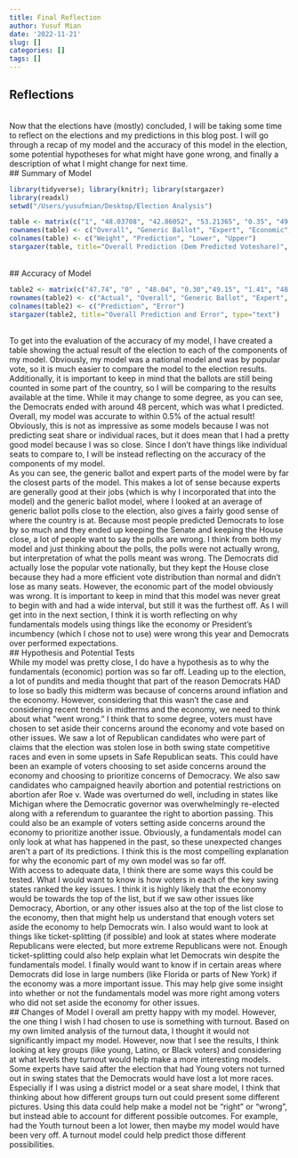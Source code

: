 ```yaml
---
title: Final Reflection
author: Yusuf Mian
date: '2022-11-21'
slug: []
categories: []
tags: []
---
```

## Reflections
<br>
Now that the elections have (mostly) concluded, I will be taking some time to reflect on the elections and my predictions in this blog post. I will go through a recap of my model and the accuracy of this model in the election, some potential hypotheses for what might have gone wrong, and finally a description of what I might change for next time.
<br>
## Summary of Model

```r
library(tidyverse); library(knitr); library(stargazer)
library(readxl)
setwd("/Users/yusufmian/Desktop/Election Analysis")
```
```r
table <- matrix(c("1", "48.03708", "42.86052", "53.21365", "0.35", "49.15375", "45.38579", "52.92172", "0.35", "48.80331", "42.38851", "55.21810", "0.2", "43.65825", "35.59525", "51.7215", "0.1",  "50.20460", "50.20460", "50.20460"), ncol=4, byrow=TRUE)
rownames(table) <- c("Overall", "Generic Ballot", "Expert", "Economic", "Cook PVI")
colnames(table) <- c("Weight", "Prediction", "Lower", "Upper")
stargazer(table, title="Overall Prediction (Dem Predicted Voteshare)", type="text")
```
<br>
## Accuracy of Model


```r
table2 <- matrix(c("47.74", "0" , "48.04", "0.30","49.15", "1.41", "48.80", "1.06", "43.66", "4.08", "50.20", "2.46"), ncol=2, byrow=TRUE)
rownames(table2) <- c("Actual", "Overall", "Generic Ballot", "Expert", "Economic", "Cook PVI")
colnames(table2) <- c("Prediction", "Error")
stargazer(table2, title="Overall Prediction and Error", type="text")
```
<br>
To get into the evaluation of the accuracy of my model, I have created a table showing the actual result of the election to each of the components of my model. Obviously, my model was a national model and was by popular vote, so it is much easier to compare the model to the election results. Additionally, it is important to keep in mind that the ballots are still being counted in some part of the country, so I will be comparing to the results available at the time. While it may change to some degree, as you can see, the Democrats ended with around 48 percent, which was what I predicted. Overall, my model was accurate to within 0.5% of the actual result! Obviously, this is not as impressive as some models because I was not predicting seat share or individual races, but it does mean that I had a pretty good model because I was so close. Since I don't have things like individual seats to compare to, I will be instead reflecting on the accuracy of the components of my model.
<br>
As you can see, the generic ballot and expert parts of the model were by far the closest parts of the model. This makes a lot of sense because experts are generally good at their jobs (which is why I incorporated that into the model) and the generic ballot model, where I looked at an average of generic ballot polls close to the election, also gives a fairly good sense of where the country is at. Because most people predicted Democrats to lose by so much and they ended up keeping the Senate and keeping the House close, a lot of people want to say the polls are wrong. I think from both my model and just thinking about the polls, the polls were not actually wrong, but interpretation of what the polls meant was wrong. The Democrats did actually lose the popular vote nationally, but they kept the House close because they had a more efficient vote distribution than normal and didn't lose as many seats. However, the economic part of the model obviously was wrong. It is important to keep in mind that this model was never great to begin with and had a wide interval, but still it was the furthest off. As I will get into in the next section, I think it is worth reflecting on why fundamentals models using things like the economy or President's incumbency (which I chose not to use) were wrong this year and Democrats over performed expectations.
<br>
## Hypothesis and Potential Tests
<br>
While my model was pretty close, I do have a hypothesis as to why the fundamentals (economic) portion was so far off. Leading up to the election, a lot of pundits and media thought that part of the reason Democrats HAD to lose so badly this midterm was because of concerns around inflation and the economy. However, considering that this wasn't the case and considering recent trends in midterms and the economy, we need to think about what "went wrong." I think that to some degree, voters must have chosen to set aside their concerns around the economy and vote based on other issues. We saw a lot of Republican candidates who were part of claims that the election was stolen lose in both swing state competitive races and even in some upsets in Safe Republican seats. This could have been an example of voters choosing to set aside concerns around the economy and choosing to prioritize concerns of Democracy. We also saw candidates who campaigned heavily abortion and potential restrictions on abortion afer Roe v. Wade was overturned do well, including in states like Michigan where the Democratic governor was overwhelmingly re-elected along with a referendum to guarantee the right to abortion passing. This could also be an example of voters setting aside concerns around the economy to prioritize another issue. Obviously, a fundamentals model can only look at what has happened in the past, so these unexpected changes aren't a part of its predictions. I think this is the most compelling explanation for why the economic part of my own model was so far off.
<br>
With access to adequate data, I think there are some ways this could be tested. What I would want to know is how voters in each of the key swing states ranked the key issues. I think it is highly likely that the economy would be towards the top of the list, but if we saw other issues like Democracy, Abortion, or any other issues also at the top of the list close to the economy, then that might help us understand that enough voters set aside the economy to help Democrats win. I also would want to look at things like ticket-splitting (if possible) and look at states where moderate Republicans were elected, but more extreme Republicans were not. Enough ticket-splitting could also help explain what let Democrats win despite the fundamentals model. I finally would want to know if in certain areas where Democrats did lose in large numbers (like Florida or parts of New York) if the economy was a more important issue. This may help give some insight into whether or not the fundamentals model was more right among voters who did not set aside the economy for other issues.
<br>
## Changes of Model
I overall am pretty happy with my model. However, the one thing I wish I had chosen to use is something with turnout. Based on my own limited analysis of the turnout data, I thought it would not significantly impact my model. However, now that I see the results, I think looking at key groups (like young, Latino, or Black voters) and considering at what levels they turnout would help make a more interesting models. Some experts have said after the election that had Young voters not turned out in swing states that the Democrats would have lost a lot more races. Especially if I was using a district model or a seat share model, I think that thinking about how different groups turn out could present some different pictures. Using this data could help make a model not be "right" or "wrong", but instead able to account for different possible outcomes. For example, had the Youth turnout been a lot lower, then maybe my model would have been very off. A turnout model could help predict those different possibilities.